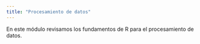 ```yaml
---
title: "Procesamiento de datos"
---
```


En este módulo revisamos los fundamentos de R para el procesamiento de datos.